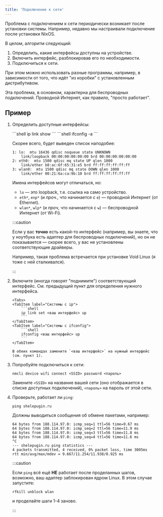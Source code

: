 ```yaml
---
title: 'Подключение к сети'
---
```



Проблема с подключением к сети периодически возникает после установки системы.
Например, недавно мы настраивали подключение после установки NixOS.

В целом, алгоритм следующий:

<Steps>

1.  Определить, какие интерфейсы доступны на устройстве.
2.  Включить интерфейс, разблокировав его по необходимости.
3.  Подключиться к сети.

</Steps>

При этом можно использовать разные программы, например, в зависимости от того,
что идёт "из коробки" с установленным дистрибутивом.

Эта проблема, в основном, характерна для беспроводных подключений.
Проводной Интернет, как правило, "просто работает".

## Пример

<Steps>

1.  Определить доступные интерфейсы:

    <Tabs>
        <TabItem label="Системы с ip">```shell ip link show ```</TabItem>
        <TabItem label="Системы с ifconfig">```shell ifconfig -a ```</TabItem>
    </Tabs>

    Скорее всего, будет выведен список наподобие:

    ```
    1: lo:  mtu 16436 qdisc noqueue state UNKNOWN
        link/loopback 00:00:00:00:00:00 brd 00:00:00:00:00:00
    2: eth0:  mtu 1500 qdisc mq state UP qlen 1000
        link/ether b8:ac:6f:65:31:e5 brd ff:ff:ff:ff:ff:ff
    3: wlan0:  mtu 1500 qdisc mq state DOWN qlen 1000
        link/ether 00:21:6a:ca:9b:10 brd ff:ff:ff:ff:ff:ff
    ```

    Имена интерфейсов могут отличаться, но:

    -   `lo` &mdash; это loopback, т.е. ссылка на само устройство.
    -   `eth*`, `enp*` (и _проч._, что начинается с `e`) &mdash; проводной Интернет (от Ethernet).
    -   `wlan*`, `wlp*` (и _проч_, что начинается с `w`) &mdash; беспроводной Интернет (от Wi-Fi).

    :::caution

    Если у вас **точно** есть какой-то интерфейс (например, вы знаете, что у
    ноутбука есть адаптер для беспроводных подключений), но он не показывается
    &mdash; скорее всего, у вас не установлены соответствующие драйверы.

    Например, такая проблема встречается при установке Void Linux (я тоже с ней
    сталкивался).

    :::

2.  Включите (иногда говорят "поднимите") соответствующий интерфейс. См.
    предыдущий пункт для определения нужного интерфейса.

        <Tabs>
        <TabItem label="Системы с ip">
            ```shell
            ip link set <ваш интерфейс> up
            ```
        </TabItem>
        <TabItem label="Системы с ifconfig">
            ```shell
            ifconfig <ваш интерфейс> up
            ```
        </TabItem>

    </Tabs>

        В обеих командах замените `<ваш интерфейс>` на нужный интерфейс (см. пункт 1).

3.  Попробуйте подключиться к сети:

    ```shell
    nmcli device wifi connect <SSID> password <пароль>
    ```

    Замените `<SSID>` на название вашей сети (оно отображается в списке
    доступных подключений), `<пароль>` на пароль от этой сети.

4.  Проверьте, работает ли `ping`:

    ```shell
    ping shelepugin.ru
    ```

    Должны выводиться сообщения об обмене пакетами, например:

    ```
    64 bytes from 188.114.97.0: icmp_seq=1 ttl=56 time=9.67 ms
    64 bytes from 188.114.97.0: icmp_seq=2 ttl=56 time=11.9 ms
    64 bytes from 188.114.97.0: icmp_seq=3 ttl=56 time=11.8 ms
    64 bytes from 188.114.97.0: icmp_seq=4 ttl=56 time=11.6 ms
    ^C
    --- shelepugin.ru ping statistics ---
    4 packets transmitted, 4 received, 0% packet loss, time 3005ms
    rtt min/avg/max/mdev = 9.667/11.254/11.938/0.925 ms
    ```

    :::caution

    Если `ping` всё ещё **НЕ** работает после проделанных шагов, возможно, ваш
    адаптер заблокирован ядром Linux. В этом случае запустите:

    ```shell
    rfkill unblock wlan
    ```

    и проделайте шаги 1-4 заново.

    :::

</Steps>
